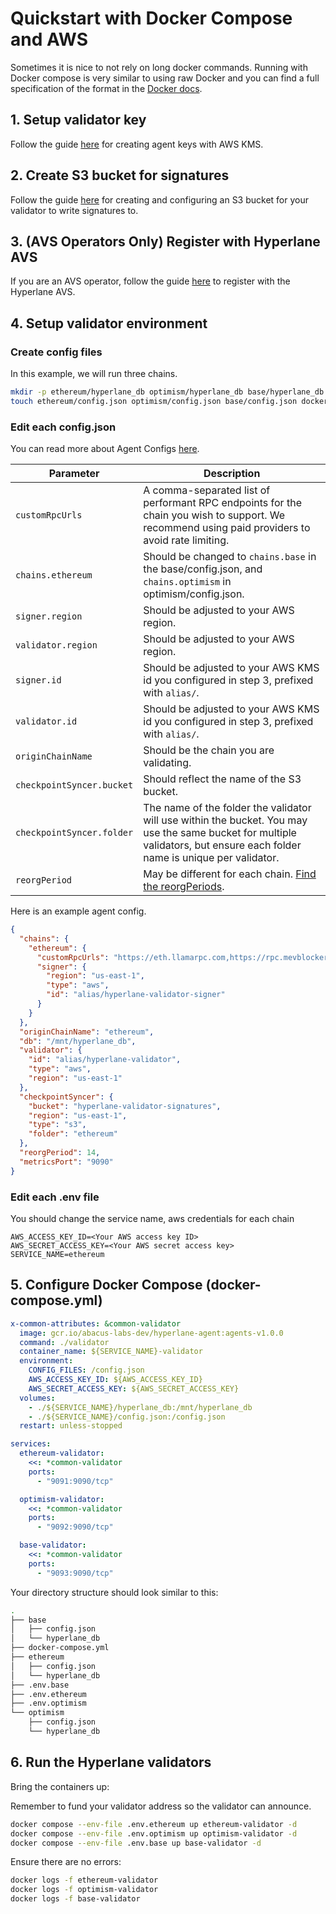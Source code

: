 # Quickstart with Docker Compose and AWS

Sometimes it is nice to not rely on long docker commands. Running with Docker compose is very similar to using raw Docker and you can find a full specification of the format in the [Docker docs](https://docs.Docker.com/compose/compose-file/).

## 1. Setup validator key

Follow the guide [here](set-up-agent-keys.mdx#2-aws-kms) for creating agent keys with AWS KMS.

## 2. Create S3 bucket for signatures

Follow the guide [here](./validators/validator-signatures-aws.mdx) for creating and configuring an S3 bucket for your validator to write signatures to.

## 3. (AVS Operators Only) Register with Hyperlane AVS

If you are an AVS operator, follow the guide [here](../guides/avs-operator-guide.mdx#4-register-your-operator) to register with the Hyperlane AVS.

## 4. Setup validator environment

### Create config files

In this example, we will run three chains.

```bash
mkdir -p ethereum/hyperlane_db optimism/hyperlane_db base/hyperlane_db && \
touch ethereum/config.json optimism/config.json base/config.json docker-compose.yml .env.ethereum .env.optimism .env.base
```

### Edit each config.json

You can read more about Agent Configs [here](./agent-config.mdx).

| Parameter                  | Description                                                                                                                                                                                                 |
|----------------------------|-------------------------------------------------------------------------------------------------------------------------------------------------------------------------------------------------------------|
| `customRpcUrls`            | A comma-separated list of performant RPC endpoints for the chain you wish to support. We recommend using paid providers to avoid rate limiting.                                                             |
| `chains.ethereum`          | Should be changed to `chains.base` in the base/config.json, and `chains.optimism` in optimism/config.json.                                                                                                   |
| `signer.region`            | Should be adjusted to your AWS region.                                                                                                                                                                       |
| `validator.region`         | Should be adjusted to your AWS region.                                                                                                                                                                       |
| `signer.id`                | Should be adjusted to your AWS KMS id you configured in step 3, prefixed with `alias/`.                                                                                                                      |
| `validator.id`             | Should be adjusted to your AWS KMS id you configured in step 3, prefixed with `alias/`.                                                                                                                      |
| `originChainName`          | Should be the chain you are validating.                                                                                                                                                                      |
| `checkpointSyncer.bucket`  | Should reflect the name of the S3 bucket.                                                                                                                                                                    |
| `checkpointSyncer.folder`  | The name of the folder the validator will use within the bucket. You may use the same bucket for multiple validators, but ensure each folder name is unique per validator.                                    |
| `reorgPeriod`              | May be different for each chain. [Find the reorgPeriods](https://github.com/hyperlane-xyz/hyperlane-registry/tree/main/chains).                                                                              |

Here is an example agent config.

```json
{
  "chains": {
    "ethereum": {
      "customRpcUrls": "https://eth.llamarpc.com,https://rpc.mevblocker.io",
      "signer": {
        "region": "us-east-1",
        "type": "aws",
        "id": "alias/hyperlane-validator-signer"
      }
    }
  },
  "originChainName": "ethereum",
  "db": "/mnt/hyperlane_db",
  "validator": {
    "id": "alias/hyperlane-validator",
    "type": "aws",
    "region": "us-east-1"
  },
  "checkpointSyncer": {
    "bucket": "hyperlane-validator-signatures",
    "region": "us-east-1",
    "type": "s3",
    "folder": "ethereum"
  },
  "reorgPeriod": 14,
  "metricsPort": "9090"
}
```

### Edit each .env file

You should change the service name, aws credentials for each chain

```
AWS_ACCESS_KEY_ID=<Your AWS access key ID>
AWS_SECRET_ACCESS_KEY=<Your AWS secret access key>
SERVICE_NAME=ethereum
```

## 5. Configure Docker Compose (docker-compose.yml)

```yaml
x-common-attributes: &common-validator
  image: gcr.io/abacus-labs-dev/hyperlane-agent:agents-v1.0.0
  command: ./validator
  container_name: ${SERVICE_NAME}-validator
  environment:
    CONFIG_FILES: /config.json
    AWS_ACCESS_KEY_ID: ${AWS_ACCESS_KEY_ID}
    AWS_SECRET_ACCESS_KEY: ${AWS_SECRET_ACCESS_KEY}
  volumes:
    - ./${SERVICE_NAME}/hyperlane_db:/mnt/hyperlane_db
    - ./${SERVICE_NAME}/config.json:/config.json
  restart: unless-stopped

services:
  ethereum-validator:
    <<: *common-validator
    ports:
      - "9091:9090/tcp"

  optimism-validator:
    <<: *common-validator
    ports:
      - "9092:9090/tcp"

  base-validator:
    <<: *common-validator
    ports:
      - "9093:9090/tcp"
```

Your directory structure should look similar to this:

```bash
.
├── base
│   ├── config.json
│   └── hyperlane_db
├── docker-compose.yml
├── ethereum
│   ├── config.json
│   └── hyperlane_db
├── .env.base
├── .env.ethereum
├── .env.optimism
└── optimism
    ├── config.json
    └── hyperlane_db
```

## 6. Run the Hyperlane validators

Bring the containers up:

Remember to fund your validator address so the validator can announce.

```bash
docker compose --env-file .env.ethereum up ethereum-validator -d
docker compose --env-file .env.optimism up optimism-validator -d
docker compose --env-file .env.base up base-validator -d
```

Ensure there are no errors:

```bash
docker logs -f ethereum-validator
docker logs -f optimism-validator
docker logs -f base-validator
```

